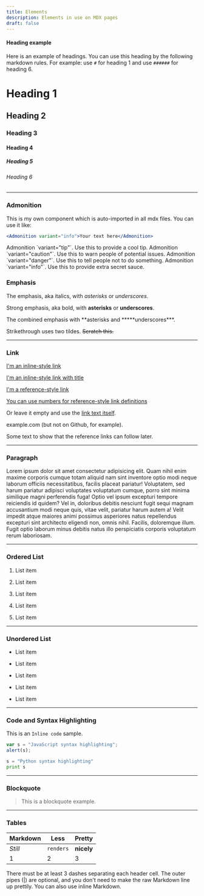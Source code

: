 ```yaml
---
title: Elements
description: Elements in use on MDX pages
draft: false
---
```


#### Heading example

Here is an example of headings. You can use this heading by the following markdown rules. For example: use `#` for heading 1 and use `######` for heading 6.

# Heading 1

## Heading 2

### Heading 3

#### Heading 4

##### Heading 5

###### Heading 6

---

### Admonition

This is my own component which is auto-imported in all mdx files. You can use it like:

```jsx
<Admonition variant="info">Your text here</Admonition>
```

<Admonition variant="tip">
  Admonition `variant="tip"`. Use this to provide a cool tip.
</Admonition>

<Admonition variant="caution">
  Admonition `variant="caution"`. Use this to warn people of potential issues.
</Admonition>

<Admonition variant="danger">
  Admonition `variant="danger"`. Use this to tell people not to do something.
</Admonition>

<Admonition variant="info">
  Admonition `variant="info"`. Use this to provide extra secret sauce.
</Admonition>

### Emphasis

The emphasis, aka italics, with _asterisks_ or _underscores_.

Strong emphasis, aka bold, with **asterisks** or **underscores**.

The combined emphasis with **asterisks and \*\*\***underscores\*\*\*.

Strikethrough uses two tildes. ~~Scratch this.~~

---

### Link

[I'm an inline-style link](https://www.google.com)

[I'm an inline-style link with title](https://www.google.com)

[I'm a reference-style link](https://www.cosmicthemes.com)

[You can use numbers for reference-style link definitions](https://cosmicthemes.com)

Or leave it empty and use the [link text itself](https://www.webreaper.dev).

example.com (but not on Github, for example).

Some text to show that the reference links can follow later.

---

### Paragraph

Lorem ipsum dolor sit amet consectetur adipisicing elit. Quam nihil enim maxime corporis cumque totam aliquid nam sint inventore optio modi neque laborum officiis necessitatibus, facilis placeat pariatur! Voluptatem, sed harum pariatur adipisci voluptates voluptatum cumque, porro sint minima similique magni perferendis fuga! Optio vel ipsum excepturi tempore reiciendis id quidem? Vel in, doloribus debitis nesciunt fugit sequi magnam accusantium modi neque quis, vitae velit, pariatur harum autem a! Velit impedit atque maiores animi possimus asperiores natus repellendus excepturi sint architecto eligendi non, omnis nihil. Facilis, doloremque illum. Fugit optio laborum minus debitis natus illo perspiciatis corporis voluptatum rerum laboriosam.

---

### Ordered List

1. List item

2. List item

3. List item

4. List item

5. List item

---

### Unordered List

- List item

- List item

- List item

- List item

- List item

---

### Code and Syntax Highlighting

This is an `Inline code` sample.

```javascript
var s = "JavaScript syntax highlighting";
alert(s);
```

```python
s = "Python syntax highlighting"
print s
```

---

### Blockquote

> This is a blockquote example.

---

### Tables

| Markdown | Less      | Pretty     |
| -------- | --------- | ---------- |
| _Still_  | `renders` | **nicely** |
| 1        | 2         | 3          |

There must be at least 3 dashes separating each header cell.
The outer pipes (|) are optional, and you don't need to make the
raw Markdown line up prettily. You can also use inline Markdown.

